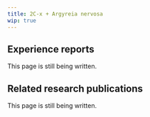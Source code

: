 ---
title: 2C-x + Argyreia nervosa
wip: true
---

## Experience reports

This page is still being written.

## Related research publications

This page is still being written.

